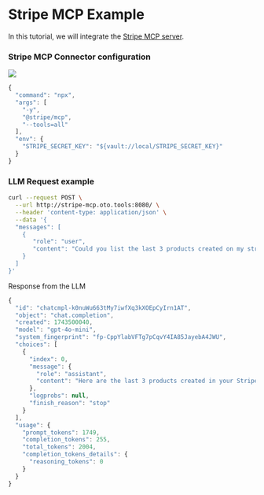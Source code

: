# Stripe MCP Example

In this tutorial, we will integrate the [Stripe MCP server](https://docs.stripe.com/building-with-llms).

### Stripe MCP Connector configuration

![](/img/stripe-mcp-connector.png)

```js
{
  "command": "npx",
  "args": [
    "-y",
    "@stripe/mcp",
    "--tools=all"
  ],
  "env": {
    "STRIPE_SECRET_KEY": "${vault://local/STRIPE_SECRET_KEY}"
  }
}
```

### LLM Request example

```sh
curl --request POST \
  --url http://stripe-mcp.oto.tools:8080/ \
  --header 'content-type: application/json' \
  --data '{
  "messages": [
    {
       "role": "user",
       "content": "Could you list the last 3 products created on my stripe please ?"
    }
  ]
}'
```

Response from the LLM 

```js
{
  "id": "chatcmpl-k0nuWu663tMy7iwfXq3kXOEpCyIrn1AT",
  "object": "chat.completion",
  "created": 1743500040,
  "model": "gpt-4o-mini",
  "system_fingerprint": "fp-CppYlabVFTg7pCqvY4IA85JayebA4JWU",
  "choices": [
    {
      "index": 0,
      "message": {
        "role": "assistant",
        "content": "Here are the last 3 products created in your Stripe account:\n\n1. **Product Name:** Diamond\n   - **ID:** prod_PmMB20ERbk4OzR\n   - **Description:** For businesses\n   - **Default Price ID:** price_1OwnTIGOWObUcsRV66U9rimg\n   - **Created At:** Not specified, but is the latest product.\n\n2. **Product Name:** Gold\n   - **ID:** prod_PmMBlgONIPG7l0\n   - **Description:** Includes all the features of the silver plans + more quotas\n   - **Default Price ID:** price_1OwnSyGOWObUcsRVuao8v5Fm\n   - **Created At:** Not specified, but created before the Diamond product.\n\n3. **Product Name:** Silver\n   - **ID:** prod_PmMABDj8tuSLeT\n   - **Description:** All the features contained in the free plan and more quotas to play with\n   - **Default Price ID:** price_1OwnSdGOWObUcsRV6UEKr1GC\n   - **Created At:** Not specified, but created before the Gold product."
      },
      "logprobs": null,
      "finish_reason": "stop"
    }
  ],
  "usage": {
    "prompt_tokens": 1749,
    "completion_tokens": 255,
    "total_tokens": 2004,
    "completion_tokens_details": {
      "reasoning_tokens": 0
    }
  }
}
```